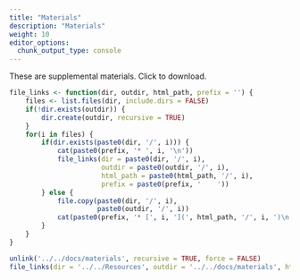 ```yaml
---
title: "Materials"
description: "Materials"
weight: 10
editor_options:
  chunk_output_type: console
---
```


These are supplemental materials. Click to download.

```r

file_links <- function(dir, outdir, html_path, prefix = '') {
	files <- list.files(dir, include.dirs = FALSE)
	if(!dir.exists(outdir)) {
		dir.create(outdir, recursive = TRUE)
	}
	for(i in files) {
		if(dir.exists(paste0(dir, '/', i))) {
			cat(paste0(prefix, '* ', i, '\n'))
			file_links(dir = paste0(dir, '/', i),
					   outdir = paste0(outdir, '/', i),
					   html_path = paste0(html_path, '/', i),
					   prefix = paste0(prefix, '    '))
		} else {
			file.copy(paste0(dir, '/', i),
					  paste0(outdir, '/', i))
			cat(paste0(prefix, '* [', i, '](', html_path, '/', i, ')\n'))
		}
	}
}

unlink('../../docs/materials', recursive = TRUE, force = FALSE)
file_links(dir = '../../Resources', outdir = '../../docs/materials', html_path = '/materials')

```



